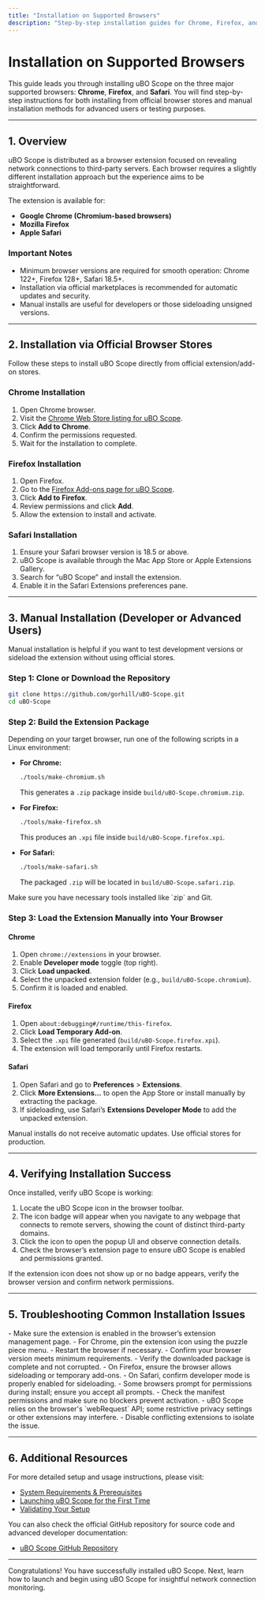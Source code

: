 ```yaml
---
title: "Installation on Supported Browsers"
description: "Step-by-step installation guides for Chrome, Firefox, and Safari, detailing both store-based and manual install methods. Includes links to marketplace listings and troubleshooting for common install blockers."
---
```


# Installation on Supported Browsers

This guide leads you through installing uBO Scope on the three major supported browsers: **Chrome**, **Firefox**, and **Safari**. You will find step-by-step instructions for both installing from official browser stores and manual installation methods for advanced users or testing purposes.

---

## 1. Overview

uBO Scope is distributed as a browser extension focused on revealing network connections to third-party servers. Each browser requires a slightly different installation approach but the experience aims to be straightforward.

The extension is available for:

- **Google Chrome (Chromium-based browsers)**
- **Mozilla Firefox**
- **Apple Safari**

### Important Notes

- Minimum browser versions are required for smooth operation: Chrome 122+, Firefox 128+, Safari 18.5+.
- Installation via official marketplaces is recommended for automatic updates and security.
- Manual installs are useful for developers or those sideloading unsigned versions.

---

## 2. Installation via Official Browser Stores

Follow these steps to install uBO Scope directly from official extension/add-on stores.

### Chrome Installation

1. Open Chrome browser.
2. Visit the [Chrome Web Store listing for uBO Scope](https://chromewebstore.google.com/detail/ubo-scope/bbdpgcaljkaaigfcomhidmneffjjjfgp).
3. Click **Add to Chrome**.
4. Confirm the permissions requested.
5. Wait for the installation to complete.


### Firefox Installation

1. Open Firefox.
2. Go to the [Firefox Add-ons page for uBO Scope](https://addons.mozilla.org/firefox/addon/ubo-scope/).
3. Click **Add to Firefox**.
4. Review permissions and click **Add**.
5. Allow the extension to install and activate.


### Safari Installation

1. Ensure your Safari browser version is 18.5 or above.
2. uBO Scope is available through the Mac App Store or Apple Extensions Gallery.
3. Search for “uBO Scope” and install the extension.
4. Enable it in the Safari Extensions preferences pane.

---

## 3. Manual Installation (Developer or Advanced Users)

Manual installation is helpful if you want to test development versions or sideload the extension without using official stores.

### Step 1: Clone or Download the Repository

```bash
git clone https://github.com/gorhill/uBO-Scope.git
cd uBO-Scope
```

### Step 2: Build the Extension Package

Depending on your target browser, run one of the following scripts in a Linux environment:

- **For Chrome:**
  ```bash
  ./tools/make-chromium.sh
  ```
  This generates a `.zip` package inside `build/uBO-Scope.chromium.zip`.

- **For Firefox:**
  ```bash
  ./tools/make-firefox.sh
  ```
  This produces an `.xpi` file inside `build/uBO-Scope.firefox.xpi`.

- **For Safari:**
  ```bash
  ./tools/make-safari.sh
  ```
  The packaged `.zip` will be located in `build/uBO-Scope.safari.zip`.

<Note>
Make sure you have necessary tools installed like `zip` and Git.
</Note>

### Step 3: Load the Extension Manually into Your Browser

#### Chrome

1. Open `chrome://extensions` in your browser.
2. Enable **Developer mode** toggle (top right).
3. Click **Load unpacked**.
4. Select the unpacked extension folder (e.g., `build/uBO-Scope.chromium`).
5. Confirm it is loaded and enabled.

#### Firefox

1. Open `about:debugging#/runtime/this-firefox`.
2. Click **Load Temporary Add-on**.
3. Select the `.xpi` file generated (`build/uBO-Scope.firefox.xpi`).
4. The extension will load temporarily until Firefox restarts.

#### Safari

1. Open Safari and go to **Preferences** > **Extensions**.
2. Click **More Extensions…** to open the App Store or install manually by extracting the package.
3. If sideloading, use Safari’s **Extensions Developer Mode** to add the unpacked extension.

<Warning>
Manual installs do not receive automatic updates. Use official stores for production.
</Warning>

---

## 4. Verifying Installation Success

Once installed, verify uBO Scope is working:

1. Locate the uBO Scope icon in the browser toolbar.
2. The icon badge will appear when you navigate to any webpage that connects to remote servers, showing the count of distinct third-party domains.
3. Click the icon to open the popup UI and observe connection details.
4. Check the browser’s extension page to ensure uBO Scope is enabled and permissions granted.

<Check>
If the extension icon does not show up or no badge appears, verify the browser version and confirm network permissions.
</Check>

---

## 5. Troubleshooting Common Installation Issues

<AccordionGroup title="Common Installation Issues and Fixes">
<Accordion title="Extension Not Showing Up in Toolbar">
- Make sure the extension is enabled in the browser’s extension management page.
- For Chrome, pin the extension icon using the puzzle piece menu.
- Restart the browser if necessary.
</Accordion>
<Accordion title="Installation Rejected or Fails">
- Confirm your browser version meets minimum requirements.
- Verify the downloaded package is complete and not corrupted.
- On Firefox, ensure the browser allows sideloading or temporary add-ons.
- On Safari, confirm developer mode is properly enabled for sideloading.
</Accordion>
<Accordion title="Permissions Not Granted Automatically">
- Some browsers prompt for permissions during install; ensure you accept all prompts.
- Check the manifest permissions and make sure no blockers prevent activation.
</Accordion>
<Accordion title="Network Requests Not Being Reported">
- uBO Scope relies on the browser's `webRequest` API; some restrictive privacy settings or other extensions may interfere.
- Disable conflicting extensions to isolate the issue.
</Accordion>
</AccordionGroup>

---

## 6. Additional Resources

For more detailed setup and usage instructions, please visit:

- [System Requirements & Prerequisites](https://your-documentation-domain/getting-started/onboarding/prerequisites)
- [Launching uBO Scope for the First Time](https://your-documentation-domain/getting-started/onboarding/first-launch)
- [Validating Your Setup](https://your-documentation-domain/getting-started/validation-support/quick-validation)

You can also check the official GitHub repository for source code and advanced developer documentation:

- [uBO Scope GitHub Repository](https://github.com/gorhill/uBO-Scope)

---

Congratulations! You have successfully installed uBO Scope. Next, learn how to launch and begin using uBO Scope for insightful network connection monitoring.